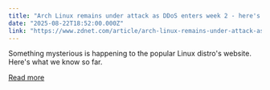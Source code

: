 ```yaml
---
title: "Arch Linux remains under attack as DDoS enters week 2 - here's a workaround"
date: "2025-08-22T18:52:00.000Z"
link: "https://www.zdnet.com/article/arch-linux-remains-under-attack-as-ddos-enters-week-2-heres-a-workaround/"
---
```


Something mysterious is happening to the popular Linux distro's website. Here's what we know so far.

[Read more](https://www.zdnet.com/article/arch-linux-remains-under-attack-as-ddos-enters-week-2-heres-a-workaround/)
